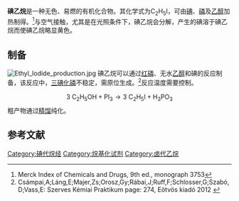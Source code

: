 {{Chembox
|   Name = 碘乙烷
|   ImageFile = Iodoethane FormulaV1.svg
|   ImageSize = 150px
|   ImageName = 碘乙烷的结构式
|   ImageFile1 = ethylIodide.png
|   ImageSize1 =200px
|   ImageName1 = 碘乙烷的空间填充模型
|   IUPACName = iodoethane
|   OtherNames = 一碘乙烷
| Section1 = {{Chembox Identifiers
|   SMILES = CCI
|   CASNo = 75-03-6
|    CASNo_Ref = {{cascite}}
|   RTECS = KI4750000
 }}
| Section2 = {{Chembox Properties
|   Formula = C<sub>2</sub>H<sub>5</sub>I
|   MolarMass = 155.97
|   Appearance = 无色液体
|   Density =    1.950 g/mL
|   Solubility = 0.4 g/100 ml (20 °C)
|   Solubility1 = 任意比例混溶
|   Solvent1 = 乙醇
|   Solubility2 = 任意比例混溶
|   Solvent2 = 乙醚
|   RefractIndex = 1.3903
|   MeltingPtC = -110.9
|   BoilingPtC = 72.4
|   pKa =
|   Viscosity = 7.269 c[[泊_(单位)|P]] (0 °C)<br />5.925  c[[泊_(单位)|P]] (20 °C)
|   Dipole =
 }}
| Section7 = {{Chembox Hazards
|   ExternalMSDS = [http://www.palomar.edu/ehs/Chemistry%20MSDS/IODOETHANE.pdf External MSDS]
|   MainHazards = 有害
|   FlashPt =
|   NFPA-H = 2
|   NFPA-F = 1
|   NFPA-R = 1
|   NFPA-O = 
|   RPhrases =  {{R23}}, {{R24}}, {{R25}}, {{R42}}, {{R43}}, {{R63}} 
|   SPhrases =  {{S45}}, {{S26}}, {{S36}}, {{S37}}, {{S39}}, {{S23}} 
 }}
| Section8 = {{Chembox Related
|   Function = [[卤代烃|卤代烃]]
|   OtherFunctn = [[氯乙烷|氯乙烷]]<br />[[1-碘丙烷|1-碘丙烷]]<br />[[2-碘丙烷|2-碘丙烷]]<br />[[碘甲烷|碘甲烷]]}}
}}

'''碘乙烷'''是一种无色、易燃的有机化合物。其化学式为C<sub>2</sub>H<sub>5</sub>I，可由[[碘|碘]]、[[磷|磷]]及[[乙醇|乙醇]]加热制得。<ref name="merck">Merck Index of Chemicals and Drugs, 9th ed., monograph 3753</ref>与空气接触，尤其是在光照条件下，碘乙烷会分解，产生的碘溶于碘乙烷而使碘乙烷略显黄色。

== 制备 ==
[[File:Ethyl_Iodide_production.jpg|thumb]]
碘乙烷可以通过[[红磷|红磷]]、无水[[乙醇|乙醇]]和碘的反应制备，该反应中，[[三碘化磷|三碘化磷]]不稳定，需原位生成。<ref>Csámpai,A;Láng,E;Majer,Zs;Orosz,Gy;Rábai,J;Ruff,F;Schlosser,G;Szabó,D;Vass,E: Szerves Kémiai Praktikum page: 274, Eötvös kiadó 2012 {{ISBN|978-963-312-129-0}}</ref>反应温度需要控制。
:<math>\mathrm{3 \ C_2H_5OH + PI_3 \rightarrow 3 \ C_2H_5I + H_3PO_3}</math>
粗产物通过[[精馏|精馏]]纯化。
== 参考文献 ==
{{reflist|1}}

{{卤代乙烷}}
{{Authority control}}
{{organic-compound-stub}}

[[Category:碘代烷烃|Category:碘代烷烃]]
[[Category:烷基化试剂|Category:烷基化试剂]]
[[Category:卤代乙烷|Category:卤代乙烷]]